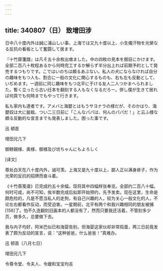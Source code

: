 ```yaml
---
---
---
```

title: 340807（日） 致增田涉
---




日中八十度内外は誠に浦山しい事、上海では又九十度以上、小生儀汗物を光榮なる反抗の看板として奮闘して居ます。

『十竹齋箋譜』は凡そ五十余枚出瘄ました。中の四枚の見本を御目にかけます。全部二百八十枚程あるから何時完工するか解らず半分出上れば前期予約として発売するつもりです。こではいのちは頗るあぶない。私人の犬にならなければ自分の趣味をもつ人も、割合に一般の文化に関心するものも、右も左も反動として、いぢめます。一週前に同じ趣味をもつ北平に于ける友人二人つかまへられました。暫く立ったら古い纴本を翻刻する人もなくなるだろー。併し僕が生きて居れば何頁でも何時までもやって行きます。

私も家内も達者です。アメバと海嬰とはもうサヨナラの様だが、そのかはり、海嬰奴は大に朘戢、つい二三日前に「こんなパパは、何んのパパだ！」と云ふ様な頗る反動的な宣言までも発表しました。困った事です。

迅 頓首

增田兄几下

御鳑親様、奥様、御様及び坊ちゃんにもよろしく

[译文]

尊处白天在八十度内外，诚可羡。上海又是九十度以上，鄙人正以满身痱子，作为光荣的反抗的招牌而奋斗着。

《十竹斋笺谱》已完成约五十余幅，现将其中四幅样张奉览。全部约二百八十幅，何时可成，尚不可知，俟半数完成后拟即开始预约，先予发卖。现在这里，生命是颇危险的，凡是不愿当私人的走狗，有自己兴趣的人，较为关心一般文化的人，不论左右都看作反动，而受迫害。一星期前，北平有两个和我兴趣相同的朋友被捕[156]了。怕不久连翻刻旧画本的人都没有了，然而只要我还活着，不管刻多少页，做多久，总要做下去。

我与内子均好，阿米巴似已和海婴告别，但海婴这家伙却非常捣蛋，两三日前竟发表了颇为反动的宣言，说：“这种爸爸，什么爸爸！”真难办。

迅 顿首〔八月七日〕

增田兄几下

令尊令堂、令夫人、令嫒和宝宝均吉